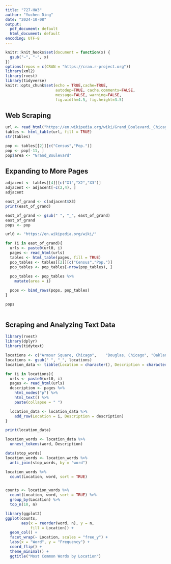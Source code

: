 ```yaml
---
title: "727-HW3"
author: "Yuchen Ding"
date: "2024-10-08"
output:
  pdf_document: default
  html_document: default
encoding: UTF-8
---
```


```r
knitr::knit_hooks$set(document = function(x) {
  gsub("−", "-", x)
})
options(repos = c(CRAN = "https://cran.r-project.org"))
library(xml2)
library(rvest)
library(tidyverse)
knitr::opts_chunk$set(echo = TRUE,cache=TRUE, 
                      autodep=TRUE, cache.comments=FALSE,
                      message=FALSE, warning=FALSE,
                      fig.width=4.5, fig.height=3.5)
```


## Web Scraping
```r
url <- read_html("https://en.wikipedia.org/wiki/Grand_Boulevard,_Chicago")
tables <- html_table(url, fill = TRUE)
str(tables)

pop <- tables[[2]][c("Census","Pop.")]
pop <- pop[-11, ]
pop$area <- "Grand_Boulevard"
```


## Expanding to More Pages
```r
adjacent <- tables[[4]][c("X1","X2","X3")]
adjacent <- adjacent[-c(2,4), ]
adjacent

east_of_grand <- c(adjacent$X3)
print(east_of_grand)

east_of_grand <- gsub(" ", "_", east_of_grand)
east_of_grand
pops <- pop

url0 <- "https://en.wikipedia.org/wiki/"

for (i in east_of_grand){
  urls <- paste0(url0, i)
  pages <- read_html(urls)
  tables <- html_table(pages, fill = TRUE)
  pop_tables <- tables[[2]][c("Census","Pop.")]
  pop_tables <- pop_tables[-nrow(pop_tables), ]
  
  pop_tables <- pop_tables %>%
    mutate(area = i)

  pops <- bind_rows(pops, pop_tables)
}

pops
 
```


## Scraping and Analyzing Text Data
```r
library(rvest)
library(dplyr)
library(tidytext)

locations <- c("Armour Square, Chicago",	"Douglas, Chicago", "Oakland, Chicago", "Fuller Park, Chicago",	"Grand Boulevard, Chicago",	"Kenwood, Chicago", "New City, Chicago", "Washington Park, Chicago",	"Hyde Park, Chicago")
locations <- gsub(" ", "_", locations)
location_data <- tibble(Location = character(), Description = character())

for (i in locations){
  urls <- paste0(url0, i)
  pages <- read_html(urls)
  description <- pages %>%
    html_nodes("p") %>%      
    html_text() %>%          
    paste(collapse = " ")

  location_data <- location_data %>%
    add_row(Location = i, Description = description)
}

print(location_data)

location_words <- location_data %>%
  unnest_tokens(word, Description)

data(stop_words) 
location_words <- location_words %>%
  anti_join(stop_words, by = "word")

location_words %>%
  count(Location, word, sort = TRUE)


counts <- location_words %>%
  count(Location, word, sort = TRUE) %>%
  group_by(Location) %>%
  top_n(10, n)

library(ggplot2)
ggplot(counts, 
       aes(x = reorder(word, n), y = n, 
           fill = Location)) +
  geom_col() +
  facet_wrap(~ Location, scales = "free_y") +  
  labs(x = "Word", y = "Frequency") +
  coord_flip() +
  theme_minimal() +
  ggtitle("Most Common Words by Location")
```